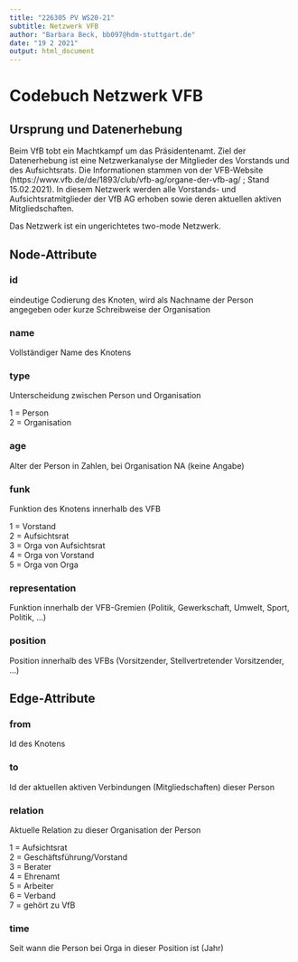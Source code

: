 ---
title: "226305 PV WS20-21"
subtitle: Netzwerk VFB
author: "Barbara Beck, bb097@hdm-stuttgart.de"
date: "19 2 2021"
output: html_document
---

# Codebuch Netzwerk VFB #

## Ursprung und Datenerhebung

Beim VfB tobt ein Machtkampf um das Präsidentenamt. Ziel der Datenerhebung ist eine Netzwerkanalyse der Mitglieder des Vorstands und des Aufsichtsrats. Die Informationen stammen von der VFB-Website (https://www.vfb.de/de/1893/club/vfb-ag/organe-der-vfb-ag/ ; Stand 15.02.2021). In diesem Netzwerk werden alle Vorstands- und Aufsichtsratmitglieder der VfB AG erhoben sowie deren aktuellen aktiven Mitgliedschaften. 


Das Netzwerk ist ein ungerichtetes two-mode Netzwerk.


## Node-Attribute


### id

eindeutige Codierung des Knoten, wird als Nachname der Person angegeben oder kurze Schreibweise der Organisation

### name

Vollständiger Name des Knotens

### type

Unterscheidung zwischen Person und Organisation

1 = Person <br>
2 = Organisation

### age

Alter der Person in Zahlen, bei Organisation NA (keine Angabe)

### funk

Funktion des Knotens innerhalb des VFB

1 = Vorstand <br>
2 = Aufsichtsrat  <br>
3 = Orga von Aufsichtsrat <br>
4 = Orga von Vorstand <br>
5 = Orga von Orga 

### representation

Funktion innerhalb der VFB-Gremien (Politik, Gewerkschaft, Umwelt, Sport, Politik, …)

### position

Position innerhalb des VFBs (Vorsitzender, Stellvertretender Vorsitzender, …) 

## Edge-Attribute

### from

Id des Knotens

### to

Id der aktuellen aktiven Verbindungen (Mitgliedschaften) dieser Person 


### relation

Aktuelle Relation zu dieser Organisation der Person

1 = Aufsichtsrat <br>
2 = Geschäftsführung/Vorstand <br>
3 = Berater <br>
4 = Ehrenamt <br>
5 = Arbeiter <br>
6 = Verband <br>
7 = gehört zu VfB 

### time

Seit wann die Person bei Orga in dieser Position ist (Jahr) 
